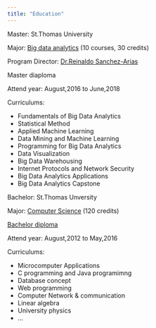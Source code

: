 ```yaml
---
title: "Education"
---
```

Master: St.Thomas University

Major: [Big data analytics](https://www.stu.edu/science/programs/MS-Big-Data-Analytics.html) (10 courses, 30 credits)

Program Director: [Dr.Reinaldo Sanchez-Arias](https://www.stu.edu/science/faculty-staff/reinaldo-sanchez-arias.html)

Master diaploma

Attend year: August,2016 to June,2018

Curriculums: 
 
  - Fundamentals of Big Data Analytics
  - Statistical Method
  - Applied Machine Learning
  - Data Mining and Machine Learning
  - Programming for Big Data Analytics
  - Data Visualization
  - Big Data Warehousing
  - Internet Protocols and Network Security
  - Big Data Analytics Applications
  - Big Data Analytics Capstone

Bachelor: St.Thomas Unversity

Major: [Computer Science](https://www.stu.edu/science/programs/Computer-Science.html) (120 credits)

[Bachelor diploma](files//Bachelor diploma.jpg)

Attend year: August,2012 to May,2016

Curriculums:

  - Microcomputer Applications
  - C programming and Java programimng
  - Database concept 
  - Web programming
  - Computer Network & communication
  - Linear algebra
  - University physics
  - ...
